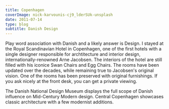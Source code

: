 ---
title: Copenhagen
coverImage: nick-karvounis-cj9_lderSUk-unsplash
date: 2011-07-14
type: blog
subtitle: Danish Design
---

Play word association with Danish and a likely answer is Design. I stayed at the Royal Scandinavian Hotel in Copenhagen, one of the first hotels with a single designer responsible for archtitecture and interior design, internationally-renowned Arne Jacobsen. The interiors of the hotel are still filled with his iconice Swan Chairs and Egg Chairs. The rooms have been updated over the decades, while remaining true to Jacobsen's original vision. One of the rooms has been preserved with original furnishings. If you ask nicely at the front desk, you can get a private viewing.

<CopenhagenSASRoyal2011SlideShow />

The Danish National Design Museum displays the full scope of Danish influence on Mid-Century Modern design.
Central Copenhagen showcases classic architecture with a few modernist additions.

<Copenhagen2011SlideShow />
